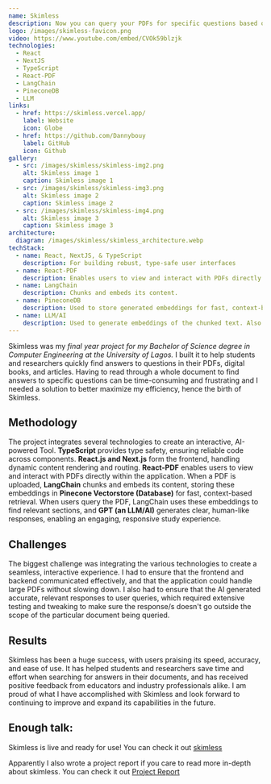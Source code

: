 ```yaml
---
name: Skimless
description: Now you can query your PDFs for specific questions based on the content of that PDF, digital books, and articles with ease using Skim:move quicker, Skimless:move quicker
logo: /images/skimless-favicon.png
video: https://www.youtube.com/embed/CVOk59blzjk
technologies:
  - React
  - NextJS
  - TypeScript
  - React-PDF
  - LangChain
  - PineconeDB
  - LLM
links:
  - href: https://skimless.vercel.app/
    label: Website
    icon: Globe
  - href: https://github.com/Dannybouy
    label: GitHub
    icon: Github
gallery:
  - src: /images/skimless/skimless-img2.png
    alt: Skimless image 1
    caption: Skimless image 1
  - src: /images/skimless/skimless-img3.png
    alt: Skimless image 2
    caption: Skimless image 2
  - src: /images/skimless/skimless-img4.png
    alt: Skimless image 3
    caption: Skimless image 3
architecture:
  diagram: /images/skimless/skimless_architecture.webp
techStack:
  - name: React, NextJS, & TypeScript
    description: For building robust, type-safe user interfaces
  - name: React-PDF
    description: Enables users to view and interact with PDFs directly within the application
  - name: LangChain
    description: Chunks and embeds its content.
  - name: PineconeDB
    description: Used to store generated embeddings for fast, context-based retrieval.
  - name: LLM/AI
    description: Used to generate embeddings of the chunked text. Also used to generate clear, human-like responses, enabling an engaging, responsive study experience.
---
```

Skimless was my _final year project for my Bachelor of Science degree in Computer Engineering at the University of Lagos._
I built it to help students and researchers quickly find answers to
questions in their PDFs, digital books, and articles. Having to read
through a whole document to find answers to specific questions can be
time-consuming and frustrating and I needed a solution to better
maximize my efficiency, hence the birth of Skimless.

## Methodology

The project integrates several technologies to create an
interactive, AI-powered Tool. **TypeScript** provides type safety, ensuring reliable code across components. **React.js and Next.js** form the frontend, handling dynamic content rendering and routing. **React-PDF** enables users to view and interact with PDFs directly within the
application. When a PDF is uploaded, **LangChain** chunks and embeds its content, storing these embeddings in **Pinecone Vectorstore (Database)** for fast, context-based retrieval. When users query the PDF, LangChain uses these embeddings to find relevant sections, and **GPT (an LLM/AI)** generates clear, human-like responses, enabling an engaging, responsive study experience.

## Challenges

The biggest challenge was integrating the various technologies to
create a seamless, interactive experience. I had to ensure that the
frontend and backend communicated effectively, and that the
application could handle large PDFs without slowing down. I also had
to ensure that the AI generated accurate, relevant responses to user
queries, which required extensive testing and tweaking to make sure
the response/s doesn't go outside the scope of the particular
document being queried.

## Results

Skimless has been a huge success, with users praising its speed,
accuracy, and ease of use. It has helped students and researchers
save time and effort when searching for answers in their documents,
and has received positive feedback from educators and industry
professionals alike. I am proud of what I have accomplished with
Skimless and look forward to continuing to improve and expand its
capabilities in the future.

## Enough talk:

Skimless is live and ready for use! You can check it out [skimless](https://skimless.vercel.app/)

Apparently I also wrote a project report if you care to read more in-depth about skimless. You can check it out [Project Report](https://drive.google.com/file/d/1BjT8e_XmG9oP65n1P0SmqnjOjZKc03GU/view?usp=sharing)
